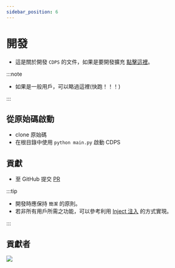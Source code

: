 ```yaml
---
sidebar_position: 6
---
```


# 開發

- 這是關於開發 `CDPS` 的文件，如果是要開發擴充 [點擊這裡](../plugin)。

:::note

- 如果是一般用戶，可以略過這裡(快跑！！！)

:::

## 從原始碼啟動

- clone 原始碼
- 在根目錄中使用 `python main.py` 啟動 CDPS

## 貢獻

- 至 GitHub 提交 [PR](https://github.com/ExpTechTW/CDPS/pulls)

:::tip

- 開發時應保持 `簡潔` 的原則。
- 若非所有用戶所需之功能，可以參考利用 [Inject 注入](/docs/cdps/miscellaneous/inject) 的方式實現。

:::

## 貢獻者

<a href="https://github.com/ExpTechTW/CDPS/graphs/contributors">
  <img src="https://contrib.rocks/image?repo=ExpTechTW/CDPS" />
</a>
